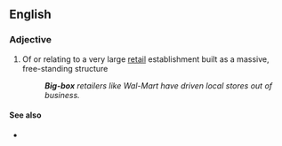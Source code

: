 ==English==

===Adjective===
{{en-adj|pos=[[big]]-[[box]]}}

# {{US}} Of or relating to a very large [[retail]] establishment built as a massive, free-standing structure
#: '''''Big-box''' retailers like Wal-Mart have driven local stores out of business.''

====See also====
*{{pedialite|Big-box store}}